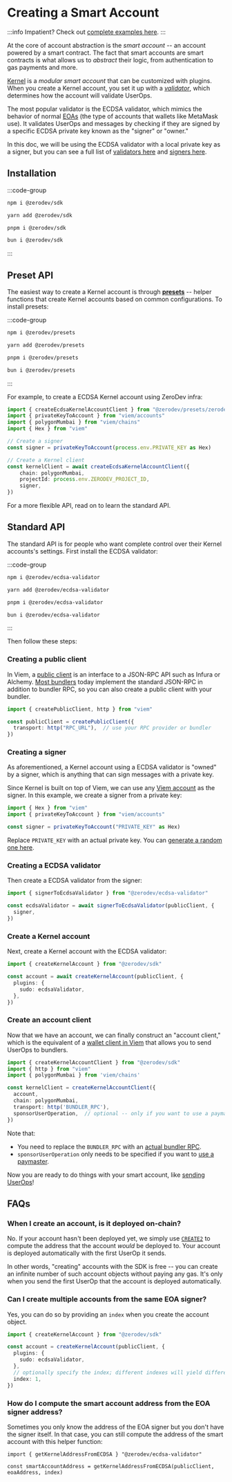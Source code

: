 # Creating a Smart Account

:::info
Impatient?  Check out [complete examples here](https://github.com/zerodevapp/zerodev-examples/tree/main/create-account).
:::

At the core of account abstraction is the *smart account* -- an account powered by a smart contract.  The fact that smart accounts are smart contracts is what allows us to *abstract* their logic, from authentication to gas payments and more.

[Kernel](https://github.com/zerodevapp/kernel) is a *modular smart account* that can be customized with plugins.  When you create a Kernel account, you set it up with a [*validator*](/sdk/plugins/intro), which determines how the account will validate UserOps.

The most popular validator is the ECDSA validator, which mimics the behavior of normal [EOAs](https://ethereum.org/en/glossary/#eoa) (the type of accounts that wallets like MetaMask use).  It validates UserOps and messages by checking if they are signed by a specific ECDSA private key known as the "signer" or "owner."

In this doc, we will be using the ECDSA validator with a local private key as a signer, but you can see a full list of [validators here](/sdk/plugins/intro) and [signers here](/sdk/signers/intro).

## Installation

:::code-group

```bash [npm]
npm i @zerodev/sdk
```

```bash [yarn]
yarn add @zerodev/sdk
```

```bash [pnpm]
pnpm i @zerodev/sdk
```

```bash [bun]
bun i @zerodev/sdk
```

:::

## Preset API

The easiest way to create a Kernel account is through [**presets**](/sdk/presets/intro) -- helper functions that create Kernel accounts based on common configurations.  To install presets: 

:::code-group

```bash [npm]
npm i @zerodev/presets
```

```bash [yarn]
yarn add @zerodev/presets
```

```bash [pnpm]
pnpm i @zerodev/presets
```

```bash [bun]
bun i @zerodev/presets
```

:::

For example, to create a ECDSA Kernel account using ZeroDev infra:

```typescript
import { createEcdsaKernelAccountClient } from "@zerodev/presets/zerodev"
import { privateKeyToAccount } from "viem/accounts"
import { polygonMumbai } from "viem/chains"
import { Hex } from "viem"

// Create a signer
const signer = privateKeyToAccount(process.env.PRIVATE_KEY as Hex)

// Create a Kernel client
const kernelClient = await createEcdsaKernelAccountClient({
    chain: polygonMumbai,
    projectId: process.env.ZERODEV_PROJECT_ID,
    signer,
})
```

For a more flexible API, read on to learn the standard API.

## Standard API

The standard API is for people who want complete control over their Kernel accounts's settings.  First install the ECDSA validator:


:::code-group

```bash [npm]
npm i @zerodev/ecdsa-validator
```

```bash [yarn]
yarn add @zerodev/ecdsa-validator
```

```bash [pnpm]
pnpm i @zerodev/ecdsa-validator
```

```bash [bun]
bun i @zerodev/ecdsa-validator
```

:::

Then follow these steps:

### Creating a public client

In Viem, a [public client](https://viem.sh/docs/clients/public.html) is an interface to a JSON-RPC API such as Infura or Alchemy.  [Most bundlers](/meta-infra/intro) today implement the standard JSON-RPC in addition to bundler RPC, so you can also create a public client with your bundler.

```typescript
import { createPublicClient, http } from "viem"

const publicClient = createPublicClient({
  transport: http("RPC_URL"),  // use your RPC provider or bundler
})
```

### Creating a signer

As aforementioned, a Kernel account using a ECDSA validator is "owned" by a signer, which is anything that can sign messages with a private key.

Since Kernel is built on top of Viem, we can use any [Viem account](https://viem.sh/docs/accounts/privateKey.html) as the signer.  In this example, we create a signer from a private key:

```typescript
import { Hex } from "viem"
import { privateKeyToAccount } from "viem/accounts"

const signer = privateKeyToAccount("PRIVATE_KEY" as Hex)
```

Replace `PRIVATE_KEY` with an actual private key.  You can [generate a random one here](https://privatekeys.pw/keys/ethereum/random).

### Creating a ECDSA validator

Then create a ECDSA validator from the signer:

```typescript
import { signerToEcdsaValidator } from "@zerodev/ecdsa-validator"

const ecdsaValidator = await signerToEcdsaValidator(publicClient, {
  signer,
})
```

### Create a Kernel account

Next, create a Kernel account with the ECDSA validator:

```typescript
import { createKernelAccount } from "@zerodev/sdk"

const account = await createKernelAccount(publicClient, {
  plugins: {
    sudo: ecdsaValidator,
  },
})
```

### Create an account client

Now that we have an account, we can finally construct an "account client," which is the equivalent of a [wallet client in Viem](https://viem.sh/docs/clients/wallet.html) that allows you to send UserOps to bundlers.

```typescript
import { createKernelAccountClient } from "@zerodev/sdk"
import { http } from "viem"
import { polygonMumbai } from 'viem/chains'

const kernelClient = createKernelAccountClient({
  account,
  chain: polygonMumbai,
  transport: http('BUNDLER_RPC'),
  sponsorUserOperation,  // optional -- only if you want to use a paymaster
})
```

Note that:

- You need to replace the `BUNDLER_RPC` with an [actual bundler RPC](/sdk/infra/intro).
- `sponsorUserOperation` only needs to be specified if you want to [use a paymaster](/sdk/core-api/sponsor-gas).

Now you are ready to do things with your smart account, like [sending UserOps](/sdk/core-api/send-transactions)!

## FAQs

### When I create an account, is it deployed on-chain?

No.  If your account hasn't been deployed yet, we simply use [`CREATE2`](https://eips.ethereum.org/EIPS/eip-1014) to compute the address that the account *would* be deployed to.  Your account is deployed automatically with the first UserOp it sends.

In other words, "creating" accounts with the SDK is free -- you can create an infinite number of such account objects without paying any gas.  It's only when you send the first UserOp that the account is deployed automatically.

### Can I create multiple accounts from the same EOA signer?

Yes, you can do so by providing an `index` when you create the account object.

```typescript
import { createKernelAccount } from "@zerodev/sdk"

const account = createKernelAccount(publicClient, {
  plugins: {
    sudo: ecdsaValidator,
  },
  // optionally specify the index; different indexes will yield different accounts
  index: 1,
})
```

### How do I compute the smart account address from the EOA signer address?

Sometimes you only know the address of the EOA signer but you don't have the signer itself.  In that case, you can still compute the address of the smart account with this helper function:

```
import { getKernelAddressFromECDSA } "@zerodev/ecdsa-validator"

const smartAccountAddress = getKernelAddressFromECDSA(publicClient, eoaAddress, index)
```
